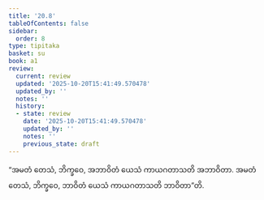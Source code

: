 ```yaml
---
title: '20.8'
tableOfContents: false
sidebar:
  order: 8
type: tipitaka
basket: su
book: a1
review:
  current: review
  updated: '2025-10-20T15:41:49.570478'
  updated_by: ''
  notes: ''
  history:
  - state: review
    date: '2025-10-20T15:41:49.570478'
    updated_by: ''
    notes: ''
    previous_state: draft
---
```



<DynamicBreadcrumb />


<ReviewStatus review={frontmatter.review} showDetails={true} />

<HypothesisAnnotation frontmatter={frontmatter} />

<Division number="607" book="a1" e="ch" v="15" p="47">

<Paragraph number="476" book="a1">
“အမတံ တေသံ, ဘိက္ခဝေ, အဘာဝိတံ ယေသံ ကာယဂတာသတိ အဘာဝိတာ. အမတံ တေသံ, ဘိက္ခဝေ, ဘာဝိတံ ယေသံ ကာယဂတာသတိ ဘာဝိတာ”တိ.
</Paragraph>
</Division>